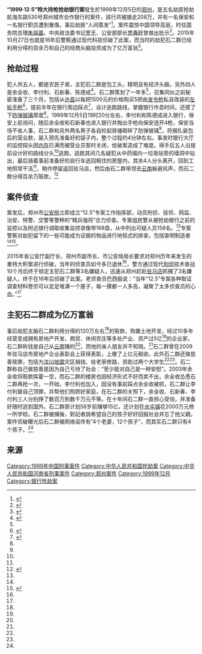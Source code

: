 '''“1999·12·5”特大持枪抢劫银行案'''發生於1999年12月5日的[[郑州|郑州]]，是五名劫匪抢劫航海东路530号郑州城市合作银行的案件，該行共被搶走208万，并有一名保安和一名银行职员遭到重傷，事后劫匪“人间蒸发”<ref name=":1">{{Cite web|url = http://e.chengdu.cn/html/2015-10/28/content_542158.htm|title = 银行劫匪成亿万富翁 案发16年 终究落网|accessdate = |author = |date = 2015年10月28日|publisher = 成都商报|archive-url = https://web.archive.org/web/20180926193649/http://e.chengdu.cn/html/2015-10/28/content_542158.htm|archive-date = 2018年9月26日|dead-url = yes}}</ref>。案件震惊中国领导高层，时任国务院总理[[朱镕基|朱镕基]]、中央政法委书记[[罗干|罗干]]、公安部部长[[贾春旺|贾春旺]]曾做出批示<ref name=":2">{{Cite web|url = http://bddsb.bandao.cn/data/20151028/html/3/content_1.html|title = 16年前银行大劫案告破匪首已变身亿万富豪|accessdate = |author = |date = 2015-10-28|publisher = 半岛都市报|deadurl = yes|archiveurl = https://web.archive.org/web/20160201130543/http://bddsb.bandao.cn/data/20151028/html/3/content_1.html|archivedate = 2016-02-01}}</ref>。2015年10月27日也就是16年后警察通过现代科技侦破了此案，而当时的劫犯石二群已经利用分得的百余万和自己的经商头脑投资成为了亿万富翁<ref name=":1">{{Cite web|url = http://e.chengdu.cn/html/2015-10/28/content_542158.htm|title = 银行劫匪成亿万富翁 案发16年 终究落网|accessdate = |author = |date = 2015年10月28日|publisher = 成都商报|archive-url = https://web.archive.org/web/20180926193649/http://e.chengdu.cn/html/2015-10/28/content_542158.htm|archive-date = 2018年9月26日|dead-url = yes}}</ref>。

== 抢劫过程 ==
犯人共五人，都是农民子弟，主犯石二群是包工头，精明且有经济头脑，另外四人是余全收、李付利、石新春、陈德成<ref name=":3">{{Cite web|url = http://news.qq.com/a/20151028/063395.htm|title = 抢劫银行变富翁劫匪：原计划58岁前赚够15亿|accessdate = |author = |date = 2015-10-28|publisher = 腾讯|archive-date = 2016-01-31|archive-url = https://web.archive.org/web/20160131114229/http://news.qq.com/a/20151028/063395.htm|dead-url = no}}</ref>。石二群策划了一年多<ref name=":3" />，召集同伙之前秘密准备了三个月，包括从[[许昌|许昌]]以每把1500元的价格购买5把由[[发令枪|发令枪]]私自改装的[[左轮手枪|左轮手枪]]<ref name=":4">{{Cite web|url = http://henan.qq.com/a/20151028/028298.htm|title = 郑州大劫主犯：16年前给家人说是在云南赚的钱|accessdate = |author = 郑州晚报|date = 2015-10-28|publisher = 腾讯|archive-date = 2016-03-06|archive-url = https://web.archive.org/web/20160306040742/http://henan.qq.com/a/20151028/028298.htm|dead-url = no}}</ref>，提前半年在银行周边踩点<ref name=":5">{{Cite web|url = http://bddsb.bandao.cn/data/20151028/html/3/content_1.html|title = 16年前银行大劫案告破匪首已变身亿万富豪|accessdate = |author = |date = 2015-10-28|publisher = 半岛都市报|deadurl = yes|archiveurl = https://web.archive.org/web/20160201130543/http://bddsb.bandao.cn/data/20151028/html/3/content_1.html|archivedate = 2016-02-01}}</ref>，设计逃跑路线，掌握银行作息时间，还摸了下[[防弹玻璃|防弹玻璃]]厚度<ref name=":4" />。1999年12月5日19时20分左右，李付利和陈德成进入银行，保安上前询问，随后余全收和石新春也进入银行并掏出手枪向保安连开4枪，保安当场不省人事，石二群和另外两名男子各自抡起铁锤砸碎了防弹玻璃<ref name=":4" />，将捆扎装包后的营业款，装入预先准备好的袋子内，整个过程约4分钟左右。事发时银行大厅的监控探头因[[内存区段|内存]]已满而被营业员暂时关闭，给破案造成了难度。得手后五人沿提前设计好的路线分头<ref name=":5" />逃跑，逃跑其间几名疑犯从中药城内一垃圾站旁的墙洞中钻出，最后骑着事前准备好的自行车逃回租住的房屋内，其余4人分头离开，回到工地照常干活<ref name=":4" />，稍作停留返回驻马店，然后由石二群带领去[[云南|云南]]躲避风声，而石二群分得百余万赃款。<ref name=":0">{{Cite web|url = http://news.qq.com/a/20151027/021544.htm?tu_biz=1.114.2.1|title = 16年前震惊全国银行劫案告破 劫匪已成亿万富豪|accessdate = |author = 郑州晚报|date = 2015-10-27|publisher = 腾讯|archive-date = 2016-01-31|archive-url = https://web.archive.org/web/20160131073701/http://news.qq.com/a/20151027/021544.htm?tu_biz=1.114.2.1|dead-url = no}}</ref>

== 案件侦查 ==
案发后，郑州市[[公安局|公安局]]立即成立“12.5”专案工作指挥部，动员刑侦、技侦、网监、治安、特警、交警等警种的“精兵强将”合力侦查。专案组民警从被抢劫银行之前的监控以及附近银行调取收集监控录像带168盘，从中列出可疑人员158名。<ref name=":0" />专案警察对劫犯留下的一些可能成为证据的物品进行地毯式的排查，包括查明制造者<ref name=":5" /><ref name=":6">{{Cite web|url = http://henan.sina.com.cn/news/z/2015-10-28/detail-ifxizwsm2440984-p3.shtml|title = 郑州16年前惊天劫案告破 劫匪成资产过亿企业家|accessdate = |author = 郑州晚报|date = 2015-10-28|publisher = 新浪|archive-date = 2016-03-04|archive-url = https://web.archive.org/web/20160304192043/http://henan.sina.com.cn/news/z/2015-10-28/detail-ifxizwsm2440984-p3.shtml|dead-url = no}}</ref>。

2015年省公安厅副厅长、郑州市副市长、市公安局局长要求对郑州历年来发生的重特大积案进行侦破，当年的侦查员如今多已退休<ref name=":6" />，警方通过现代[[刑侦|刑侦]]技术奋战10个月后终于锁定主犯石二群等3名嫌疑人，迅速从郑州赶赴[[驻马店|驻马店]]抓捕了3名嫌疑人，终于在16年后侦破了此案。老侦查员巴西振说：“当年“12.5”专案各种取证调查材料卷宗可以足足堆满一个屋子，每一摞都一人多高，凝聚了太多侦查员的心血。”<ref name=":0" />

== 主犯石二群成为亿万富翁 ==
事后劫犯主脑石二群利用分得的120万左右<ref name=":0" />的赃款，购置土地开发，经过10多年经营变成拥有房地产开发、商贸、休闲农庄等多处产业、资产过5亿<ref name=":5" />的企业家，石二群称钱是自己从[[云南|云南]]赚的<ref name=":4" />，而他的亲人朋友并不知晓。<ref name=":0" />石二群曾在2009年驻马店市房地产企业表彰会上获得表彰，上缴了上亿元税收，此外石二群还做慈善赎罪，包括为[[汶川大地震|汶川地震]]灾区捐钱、给老家修路，资助过两个大学生<ref name=":2" /><ref name=":3" />。石二群称自己做慈善是因为自己亏待了社会：“至少能对自己是一种安慰”。2003年余全收将赃款挥霍一空，而石二群的楼房也因经济形式不好而卖不出，余全收怂恿石二群再抢一次，一开始，李付利也加入，因没有事前踩点余全收被抓，石二群让李付利替自己顶罪，并帮他们照顾好家庭，在石二群的关照下，余全收、石新春、李付利三人分别挣了数百万到数千万元不等。在十年间石二群一直担心受怕，并准备好随时逃到国外。石二群原计划58岁前赚够15亿，还计划在[[水屯镇|水屯镇]]花2000万元修一所学校。石二群被捕後，對記者說希望自己的孩子好好回报社会并忘了他父親。案件侦破曝光后石二群被网络谣传有“4个老婆，12个孩子”，而其实石二群只有4个孩子。<ref name=":3" />

== 来源 ==
{{Reflist|2}}

[[Category:1999年中国刑事案件|Category:1999年中国刑事案件]]
[[Category:中华人民共和国抢劫案|Category:中华人民共和国抢劫案]]
[[Category:中华人民共和国河南省刑事案件|Category:中华人民共和国河南省刑事案件]]
[[Category:郑州案件|Category:郑州案件]]
[[Category:1999年12月|Category:1999年12月]]
[[Category:银行抢劫案|Category:银行抢劫案]]